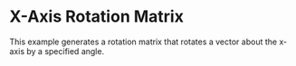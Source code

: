 X-Axis Rotation Matrix
=======================

This example generates a rotation matrix that rotates a vector about the
x-axis by a specified angle.


<WorkedExample />
